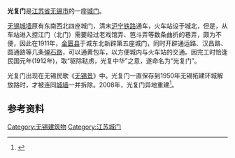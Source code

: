 {{coord|31.58651|120.30043|display=title}}
'''光复门'''是[[江苏省|江苏省]][[无锡市|无锡市]]的一座[[城门|城门]]。

[[无锡城墙|无锡城墙]]原有东南西北四座城门，清末[[沪宁铁路|沪宁铁路]]通车，火车站设于城北，但是，从车站进入控江门（北门）需要经过老戏馆弄、笆斗弄等数条曲折的巷弄，颇为不便，因此在1911年，[[金匮县|金匮县]]于城东北新辟第五座城门，同时开辟通运路、汉昌路、圆通路等几条[[弹石路|弹石路]]，可以通黄包车，以方便城内与火车站的交通。因完工时恰逢民国元年(1912年)，取“驱除鞑虏，光复中华”之意，遂命名为“光复门”。

光复门出现在无锡民歌《[[无锡景|无锡景]]》中。光复门一直保存到1950年无锡拓建环城解放路时，才被连同[[无锡城墙|城墙]]一并拆除。2008年，光复门异地重建<ref>{{cite web|url=http://news.qq.com/a/20080327/001292.htm　 |title=古运河上“光复门”初现雄姿 |accessdate=2013-07-03 |author= |date= 2008年3月27日|language=zh-cn }}</ref>。

== 参考资料 ==

{{Reflist|2}}

[[Category:无锡建筑物|Category:无锡建筑物]]
[[Category:江苏城门|Category:江苏城门]]